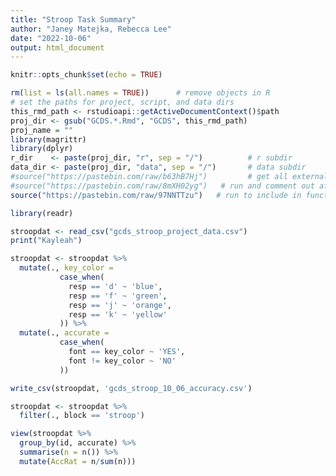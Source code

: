 ```yaml
---
title: "Stroop Task Summary"
author: "Janey Matejka, Rebecca Lee"
date: "2022-10-06"
output: html_document
---
```

```r
knitr::opts_chunk$set(echo = TRUE)
```

```r
rm(list = ls(all.names = TRUE))      # remove objects in R
# set the paths for project, script, and data dirs
this_rmd_path <- rstudioapi::getActiveDocumentContext()$path
proj_dir <- gsub("GCDS.*.Rmd", "GCDS", this_rmd_path)
proj_name = ""
library(magrittr)
library(dplyr)
r_dir    <- paste(proj_dir, "r", sep = "/")          # r subdir
data_dir <- paste(proj_dir, "data", sep = "/")       # data subdir
#source("https://pastebin.com/raw/b63hB7Hj")         # get all externals
#source("https://pastebin.com/raw/8mXH02yg")   # run and comment out after knitting
source("https://pastebin.com/raw/97NNTTzu")   # run to include in function definitions 
```

```r
library(readr)
```

```r
stroopdat <- read_csv("gcds_stroop_project_data.csv")
print("Kayleah")
```

```r
stroopdat <- stroopdat %>%
  mutate(., key_color =
           case_when(
             resp == 'd' ~ 'blue',
             resp == 'f' ~ 'green', 
             resp == 'j' ~ 'orange',
             resp == 'k' ~ 'yellow'
           )) %>%
  mutate(., accurate =
           case_when(
             font == key_color ~ 'YES', 
             font != key_color ~ 'NO'
           ))
```

```r
write_csv(stroopdat, 'gcds_stroop_10_06_accuracy.csv')
```

```r
stroopdat <- stroopdat %>%
  filter(., block == 'stroop')
```

```r
view(stroopdat %>%
  group_by(id, accurate) %>%
  summarise(n = n()) %>%
  mutate(AccRat = n/sum(n)))
```

